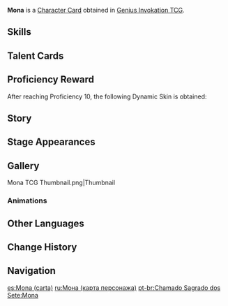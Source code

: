 {{About|the [[Character Card]]|the [[Playable Character]]|Mona}}
{{Genius Invokation TCG Infobox
|title       = Mona
|id          = 001203
|image       = Mona Character Card.png
|type        = Character Card
|health      = 10
|element     = Hydro
|faction     = Mondstadt
|weapon      = Catalyst
|source1     = Achieve victory in [[Genius Invokation TCG/Stage/Mona/Friendly Fracas|Friendly Fracas (Mona)]]
|features  = Mona
}}
'''Mona''' is a [[Character Card]] obtained in [[Genius Invokation TCG]].

==Skills==
{{Genius Invokation TCG Skills Table}}

==Talent Cards==
{{Genius Invokation TCG Talent Cards Table}}

==Proficiency Reward==
After reaching Proficiency 10, the following Dynamic Skin is obtained:<br />{{TCG Card|Prophecy of Submersion|1|golden=1|caption=1}}

==Story==
{{Description|Victory or defeat — it has all been written in the stars.|title="Astral Reflection" Mona}}

==Stage Appearances==
{{Genius Invokation TCG Stage Appearances}}

==Gallery==
<gallery>
Mona TCG Thumbnail.png|Thumbnail
</gallery>

===Animations===
{{Preview
|size     = 200px
|file1    = Mona Dynamic Skin
|caption  = Dynamic Skin Idle Animation
}}

==Other Languages==
{{Transclude|Mona|Other Languages}}

==Change History==
{{Change History|3.3}}

==Navigation==
{{Genius Invokation TCG Navbox|Character Card Obtainable}}

[[es:Mona (carta)]]
[[ru:Мона (карта персонажа)]]
[[pt-br:Chamado Sagrado dos Sete:Mona]]